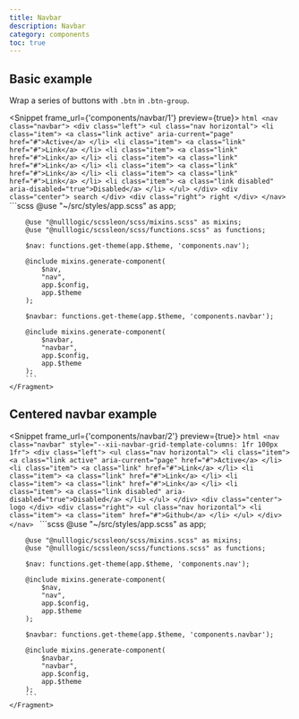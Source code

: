 ```yaml
---
title: Navbar
description: Navbar
category: components
toc: true
---
```



## Basic example

Wrap a series of buttons with `.btn` in `.btn-group`.

<Snippet frame_url={'components/navbar/1'} preview={true}>
    <Fragment slot="html">
        ```html
        <nav class="navbar">
            <div class="left">
                <ul class="nav horizontal">
                    <li class="item">
                        <a class="link active" aria-current="page" href="#">Active</a>
                    </li>
                    <li class="item">
                        <a class="link" href="#">Link</a>
                    </li>
                    <li class="item">
                        <a class="link" href="#">Link</a>
                    </li>
                    <li class="item">
                        <a class="link" href="#">Link</a>
                    </li>
                    <li class="item">
                        <a class="link" href="#">Link</a>
                    </li>
                    <li class="item">
                        <a class="link" href="#">Link</a>
                    </li>
                    <li class="item">
                        <a class="link disabled" aria-disabled="true">Disabled</a>
                    </li>
                </ul>
            </div>
            <div class="center">
                search
            </div>
            <div class="right">
                right
            </div>
        </nav>
        ```
    </Fragment>
    <Fragment slot="scss">
        ```scss
        @use "~/src/styles/app.scss" as app;

        @use "@nulllogic/scssleon/scss/mixins.scss" as mixins;
        @use "@nulllogic/scssleon/scss/functions.scss" as functions;

        $nav: functions.get-theme(app.$theme, 'components.nav');

        @include mixins.generate-component(
            $nav,
            "nav",
            app.$config,
            app.$theme
        );

        $navbar: functions.get-theme(app.$theme, 'components.navbar');

        @include mixins.generate-component(
            $navbar,
            "navbar",
            app.$config,
            app.$theme
        );
        ```
    </Fragment>
</Snippet>

## Centered navbar example


<Snippet frame_url={'components/navbar/2'} preview={true}>
    <Fragment slot="html">
        ```html
        <nav class="navbar" style="--xii-navbar-grid-template-columns: 1fr 100px 1fr">
            <div class="left">
                <ul class="nav horizontal">
                    <li class="item">
                        <a class="link active" aria-current="page" href="#">Active</a>
                    </li>
                    <li class="item">
                        <a class="link" href="#">Link</a>
                    </li>
                    <li class="item">
                        <a class="link" href="#">Link</a>
                    </li>
                    <li class="item">
                        <a class="link" href="#">Link</a>
                    </li>
                    <li class="item">
                        <a class="link disabled" aria-disabled="true">Disabled</a>
                    </li>
                </ul>
            </div>
            <div class="center">
                logo
            </div>
            <div class="right">
                <ul class="nav horizontal">
                    <li class="item">
                        <a class="item" href="#">Github</a>
                    </li>
                </ul>
            </div>
        </nav>
        ```
    </Fragment>
    <Fragment slot="scss">
        ```scss
        @use "~/src/styles/app.scss" as app;

        @use "@nulllogic/scssleon/scss/mixins.scss" as mixins;
        @use "@nulllogic/scssleon/scss/functions.scss" as functions;

        $nav: functions.get-theme(app.$theme, 'components.nav');

        @include mixins.generate-component(
            $nav,
            "nav",
            app.$config,
            app.$theme
        );

        $navbar: functions.get-theme(app.$theme, 'components.navbar');

        @include mixins.generate-component(
            $navbar,
            "navbar",
            app.$config,
            app.$theme
        );
        ```
    </Fragment>
</Snippet>

